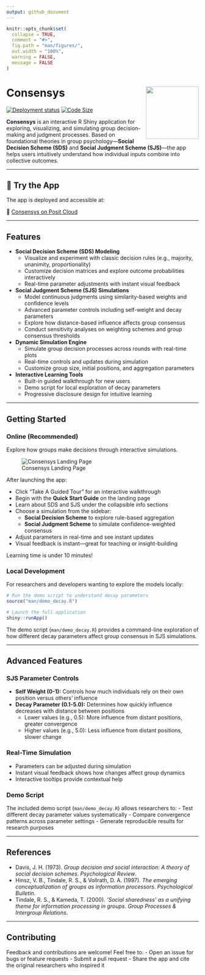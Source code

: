 ```yaml
---
output: github_document
---
```


<!-- README.md is generated from README.Rmd. Please edit that file -->

```r
knitr::opts_chunk$set(
  collapse = TRUE,
  comment = "#>",
  fig.path = "man/figures/",
  out.width = "100%",
  warning = FALSE,
  message = FALSE
)
```

# Consensys  <a href="https://jrwinget-consensys.share.connect.posit.cloud"><img src="app/static/logo.png" align="right" height="138" /></a>

<!-- badges: start -->
[![Deployment status](https://img.shields.io/badge/deployed-posit%20cloud-blue)](https://img.shields.io/badge/deployed-posit%20cloud-blue)
[![Code Size](https://img.shields.io/github/languages/code-size/jrwinget/consensys)](https://github.com/jrwinget/consensys)
<!-- badges: end -->

**Consensys** is an interactive R Shiny application for exploring, visualizing, and simulating group decision-making and judgment processes. Based on foundational theories in group psychology—**Social Decision Scheme (SDS)** and **Social Judgment Scheme (SJS)**—the app helps users intuitively understand how individual inputs combine into collective outcomes.

---

## 🚀 Try the App

The app is deployed and accessible at:

🔗 [Consensys on Posit Cloud](https://jrwinget-consensys.share.connect.posit.cloud)

---

## Features

- **Social Decision Scheme (SDS) Modeling**
  - Visualize and experiment with classic decision rules (e.g., majority, unanimity, proportionality)
  - Customize decision matrices and explore outcome probabilities interactively
  - Real-time parameter adjustments with instant visual feedback

- **Social Judgment Scheme (SJS) Simulations**
  - Model continuous judgments using similarity-based weights and confidence levels
  - Advanced parameter controls including self-weight and decay parameters
  - Explore how distance-based influence affects group consensus
  - Conduct sensitivity analyses on weighting schemes and group consensus thresholds

- **Dynamic Simulation Engine**
  - Simulate group decision processes across rounds with real-time plots
  - Real-time controls and updates during simulation
  - Customize group size, initial positions, and aggregation parameters

- **Interactive Learning Tools**
  - Built-in guided walkthrough for new users
  - Demo script for local exploration of decay parameters
  - Progressive disclosure design for intuitive learning

---

## Getting Started

### Online (Recommended)

Explore how groups make decisions through interactive simulations.

![Consensys Landing Page](man/figures/app-landing.png)

After launching the app:

- Click "Take A Guided Tour" for an interactive walkthrough
- Begin with the **Quick Start Guide** on the landing page
- Learn about SDS and SJS under the collapsible info sections
- Choose a simulation from the sidebar:  
  - **Social Decision Scheme** to explore rule-based aggregation  
  - **Social Judgment Scheme** to simulate confidence-weighted consensus  
- Adjust parameters in real-time and see instant updates
- Visual feedback is instant—great for teaching or insight-building

Learning time is under 10 minutes!

### Local Development

For researchers and developers wanting to explore the models locally:

```r
# Run the demo script to understand decay parameters
source("man/demo_decay.R")

# Launch the full application
shiny::runApp()
```

The demo script (`man/demo_decay.R`) provides a command-line exploration of how different decay parameters affect group consensus in SJS simulations.

---

## Advanced Features

### SJS Parameter Controls

- **Self Weight (0-1):** Controls how much individuals rely on their own position versus others' influence
- **Decay Parameter (0.1-5.0):** Determines how quickly influence decreases with distance between positions
  - Lower values (e.g., 0.5): More influence from distant positions, greater convergence
  - Higher values (e.g., 5.0): Less influence from distant positions, slower change

### Real-Time Simulation

- Parameters can be adjusted during simulation
- Instant visual feedback shows how changes affect group dynamics
- Interactive tooltips provide contextual help

### Demo Script

The included demo script (`man/demo_decay.R`) allows researchers to:
- Test different decay parameter values systematically
- Compare convergence patterns across parameter settings
- Generate reproducible results for research purposes

---

## References

- Davis, J. H. (1973). *Group decision and social interaction: A theory of social decision schemes*. *Psychological Review*.
- Hinsz, V. B., Tindale, R. S., & Vollrath, D. A. (1997). *The emerging conceptualization of groups as information processors*. *Psychological Bulletin*.
- Tindale, R. S., & Kameda, T. (2000). *‘Social sharedness’ as a unifying theme for information processing in groups*. *Group Processes & Intergroup Relations*.

---

## Contributing

Feedback and contributions are welcome! Feel free to:
- Open an issue for bugs or feature requests
- Submit a pull request
- Share the app and cite the original researchers who inspired it
